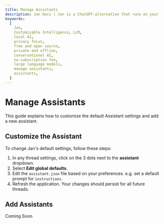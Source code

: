 ```yaml
---
title: Manage Assistants
description: Jan Docs | Jan is a ChatGPT-alternative that runs on your own computer, with a local API server.
keywords:
  [
    Jan,
    Customizable Intelligence, LLM,
    local AI,
    privacy focus,
    free and open source,
    private and offline,
    conversational AI,
    no-subscription fee,
    large language models,
    manage assistants,
    assistants,
  ]
---
```




# Manage Assistants
This guide explains how to customize the default Assistant settings and add a new assistant.

## Customize the Assistant

To change Jan's default settings, follow these steps:

1. In any thread settings, click on the 3 dots next to the **assistant** dropdown.
2. Select **Edit global defaults**.
3. Edit the `assistant.json` file based on your preferences. e.g. set a default prompt for `instructions`.
4. Refresh the application. Your changes should persist for all future threads.

## Add Assistants

<Callout type="info">
  Coming Soon
</Callout>